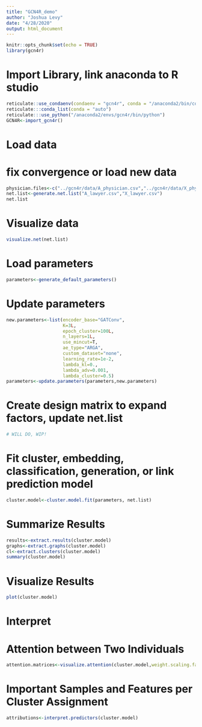 ```yaml
---
title: "GCN4R_demo"
author: "Joshua Levy"
date: "4/28/2020"
output: html_document
---
```


```r
knitr::opts_chunk$set(echo = TRUE)
library(gcn4r)
```

# Import Library, link anaconda to R studio
```r
reticulate::use_condaenv(condaenv = "gcn4r", conda = "/anaconda2/bin/conda")
reticulate:::conda_list(conda = "auto")
reticulate:::use_python("/anaconda2/envs/gcn4r/bin/python")
GCN4R<-import_gcn4r()
```


# Load data
# fix convergence or load new data
```r
physician.files<-c("../gcn4r/data/A_physician.csv","../gcn4r/data/X_physician.csv")
net.list<-generate.net.list("A_lawyer.csv","X_lawyer.csv") 
net.list
```

# Visualize data

```r
visualize.net(net.list)
```

# Load parameters

```r
parameters<-generate_default_parameters()
```

# Update parameters

```r
new.parameters<-list(encoder_base="GATConv",
                     K=3L,
                     epoch_cluster=100L,
                     n_layers=1L,
                     use_mincut=T,
                     ae_type="ARGA",
                     custom_dataset="none",
                     learning_rate=1e-2,
                     lambda_kl=0.,
                     lambda_adv=0.001,
                     lambda_cluster=0.5)
parameters<-update.parameters(parameters,new.parameters)
```


# Create design matrix to expand factors, update net.list
```r
# WILL DO, WIP!
```


# Fit cluster, embedding, classification, generation, or link prediction model
```r
cluster.model<-cluster.model.fit(parameters, net.list)
```

# Summarize Results
```r
results<-extract.results(cluster.model)
graphs<-extract.graphs(cluster.model)
cl<-extract.clusters(cluster.model)
summary(cluster.model)
```


# Visualize Results
```r
plot(cluster.model)
```


# Interpret
# Attention between Two Individuals 
```r
attention.matrices<-visualize.attention(cluster.model,weight.scaling.factor = 4)
```
# Important Samples and Features per Cluster Assignment 
```r
attributions<-interpret.predictors(cluster.model)
```



